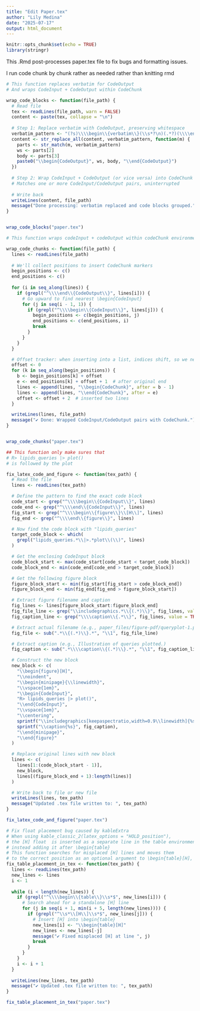 ```yaml
---
title: "Edit Paper.tex"
author: "Lily Medina"
date: "2025-07-17"
output: html_document
---
```


```r
knitr::opts_chunk$set(echo = TRUE)
library(stringr)
```
This .Rmd post-processes paper.tex file to fix bugs and formatting issues.

I run code chunk by chunk rather as needed rather than knitting rmd 
```r
# This function replaces verbatim for CodeOutput
# And wraps CodeInput + CodeOutput within CodeChunk 

wrap_code_blocks <- function(file_path) {
  # Read file
  tex <- readLines(file_path, warn = FALSE)
  content <- paste(tex, collapse = "\n")
  
  # Step 1: Replace verbatim with CodeOutput, preserving whitespace
  verbatim_pattern <- "(?s)\\\\begin\\{verbatim\\}(\\s*?\n)(.*?)(\\\\end\\{verbatim\\})"
  content <- str_replace_all(content, verbatim_pattern, function(m) {
    parts <- str_match(m, verbatim_pattern)
    ws <- parts[2]
    body <- parts[3]
    paste0("\\begin{CodeOutput}", ws, body, "\\end{CodeOutput}")
  })
  
  # Step 2: Wrap CodeInput + CodeOutput (or vice versa) into CodeChunk
  # Matches one or more CodeInput/CodeOutput pairs, uninterrupted
  
  # Write back
  writeLines(content, file_path)
  message("Done processing: verbatim replaced and code blocks grouped.")
}


wrap_code_blocks("paper.tex")

```




```r
# This function wraps codeInput + codeOutput within codeChunk environment 

wrap_code_chunks <- function(file_path) {
  lines <- readLines(file_path)
  
  # We'll collect positions to insert CodeChunk markers
  begin_positions <- c()
  end_positions <- c()
  
  for (i in seq_along(lines)) {
    if (grepl("^\\\\end\\{CodeOutput\\}", lines[i])) {
      # Go upward to find nearest \begin{CodeInput}
      for (j in seq(i - 1, 1)) {
        if (grepl("^\\\\begin\\{CodeInput\\}", lines[j])) {
          begin_positions <- c(begin_positions, j)
          end_positions <- c(end_positions, i)
          break
        }
      }
    }
  }

  # Offset tracker: when inserting into a list, indices shift, so we need to adjust
  offset <- 0
  for (k in seq_along(begin_positions)) {
    b <- begin_positions[k] + offset
    e <- end_positions[k] + offset + 1  # after original end
    lines <- append(lines, "\\begin{CodeChunk}", after = b - 1)
    lines <- append(lines, "\\end{CodeChunk}", after = e)
    offset <- offset + 2  # inserted two lines
  }

  writeLines(lines, file_path)
  message("✔ Done: Wrapped CodeInput/CodeOutput pairs with CodeChunk.")
}


wrap_code_chunks("paper.tex")

```

```r

## This function only make sures that
# R> lipids_queries |> plot()
# is followed by the plot

fix_latex_code_and_figure <- function(tex_path) {
  # Read the file
  lines <- readLines(tex_path)

  # Define the pattern to find the exact code block
  code_start <- grep("^\\\\begin\\{CodeInput\\}", lines)
  code_end <- grep("^\\\\end\\{CodeInput\\}", lines)
  fig_start <- grep("^\\\\begin\\{figure\\}\\[H\\]", lines)
  fig_end <- grep("^\\\\end\\{figure\\}", lines)

  # Now find the code block with "lipids_queries"
  target_code_block <- which(
    grepl("lipids_queries.*\\|>.*plot\\(\\)", lines)
  )

  # Get the enclosing CodeInput block
  code_block_start <- max(code_start[code_start < target_code_block])
  code_block_end <- min(code_end[code_end > target_code_block])

  # Get the following figure block
  figure_block_start <- min(fig_start[fig_start > code_block_end])
  figure_block_end <- min(fig_end[fig_end > figure_block_start])

  # Extract figure filename and caption
  fig_lines <- lines[figure_block_start:figure_block_end]
  fig_file_line <- grep("\\includegraphics.*\\{(.*)\\}", fig_lines, value = TRUE)
  fig_caption_line <- grep("\\\\caption\\{.*\\}", fig_lines, value = TRUE)

  # Extract actual filename (e.g., paper_files/figure-pdf/queryplot-1.pdf)
  fig_file <- sub(".*\\{(.*)\\}.*", "\\1", fig_file_line)

  # Extract caption (e.g., Illustration of queries plotted.)
  fig_caption <- sub(".*\\\\caption\\{(.*)\\}.*", "\\1", fig_caption_line)

  # Construct the new block
  new_block <- c(
    "\\begin{figure}[H]",
    "\\noindent",
    "\\begin{minipage}{\\linewidth}",
    "\\vspace{1em}",
    "\\begin{CodeInput}",
    "R> lipids_queries |> plot()",
    "\\end{CodeInput}",
    "\\vspace{1em}",
    "\\centering",
    sprintf("\\includegraphics[keepaspectratio,width=0.9\\linewidth]{%s}", fig_file),
    sprintf("\\caption{%s}", fig_caption),
    "\\end{minipage}",
    "\\end{figure}"
  )

  # Replace original lines with new block
  lines <- c(
    lines[1:(code_block_start - 1)],
    new_block,
    lines[(figure_block_end + 1):length(lines)]
  )

  # Write back to file or new file
  writeLines(lines, tex_path)
  message("Updated .tex file written to: ", tex_path)
}

fix_latex_code_and_figure("paper.tex")

```

```r

# Fix float placement bug caused by kableExtra
# When using kable_classic_2(latex_options = "HOLD_position"),
# the [H] float  is inserted as a separate line in the table environment
# instead adding it after \begin{table} 
# This function searches for misplaced [H] lines and moves them
# to the correct position as an optional argument to \begin{table}[H],
fix_table_placement_in_tex <- function(tex_path) {
  lines <- readLines(tex_path)
  new_lines <- lines
  i <- 1
  
  while (i < length(new_lines)) {
    if (grepl("^\\\\begin\\{table\\}\\s*$", new_lines[i])) {
      # Search ahead for a standalone [H] line
      for (j in seq(i + 1, min(i + 5, length(new_lines)))) {
        if (grepl("^\\s*\\[H\\]\\s*$", new_lines[j])) {
          # Insert [H] into \begin{table}
          new_lines[i] <- "\\begin{table}[H]"
          new_lines <- new_lines[-j]
          message("✔ Fixed misplaced [H] at line ", j)
          break
        }
      }
    }
    i <- i + 1
  }
  
  writeLines(new_lines, tex_path)
  message("✔ Updated .tex file written to: ", tex_path)
}

fix_table_placement_in_tex("paper.tex")
```


